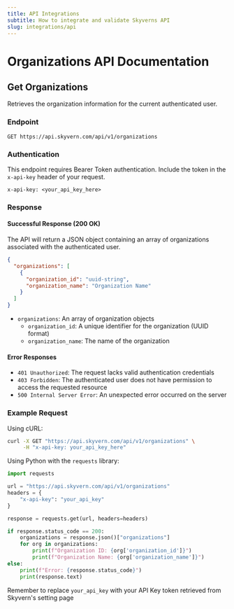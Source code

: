 ---
title: API Integrations
subtitle: How to integrate and validate Skyverns API
slug: integrations/api
---


# Organizations API Documentation

## Get Organizations

Retrieves the organization information for the current authenticated user.

### Endpoint

```
GET https://api.skyvern.com/api/v1/organizations
```

### Authentication

This endpoint requires Bearer Token authentication. Include the token in the `x-api-key` header of your request.

```
x-api-key: <your_api_key_here>
```

### Response

#### Successful Response (200 OK)

The API will return a JSON object containing an array of organizations associated with the authenticated user.

```json
{
  "organizations": [
    {
      "organization_id": "uuid-string",
      "organization_name": "Organization Name"
    }
  ]
}
```

- `organizations`: An array of organization objects
  - `organization_id`: A unique identifier for the organization (UUID format)
  - `organization_name`: The name of the organization

#### Error Responses

- `401 Unauthorized`: The request lacks valid authentication credentials
- `403 Forbidden`: The authenticated user does not have permission to access the requested resource
- `500 Internal Server Error`: An unexpected error occurred on the server

### Example Request

Using cURL:

```bash
curl -X GET "https://api.skyvern.com/api/v1/organizations" \
     -H "x-api-key: your_api_key_here"
```

Using Python with the `requests` library:

```python
import requests

url = "https://api.skyvern.com/api/v1/organizations"
headers = {
    "x-api-key": "your_api_key"
}

response = requests.get(url, headers=headers)

if response.status_code == 200:
    organizations = response.json()["organizations"]
    for org in organizations:
        print(f"Organization ID: {org['organization_id']}")
        print(f"Organization Name: {org['organization_name']}")
else:
    print(f"Error: {response.status_code}")
    print(response.text)
```

Remember to replace `your_api_key` with your API Key token retrieved from Skyvern's setting page